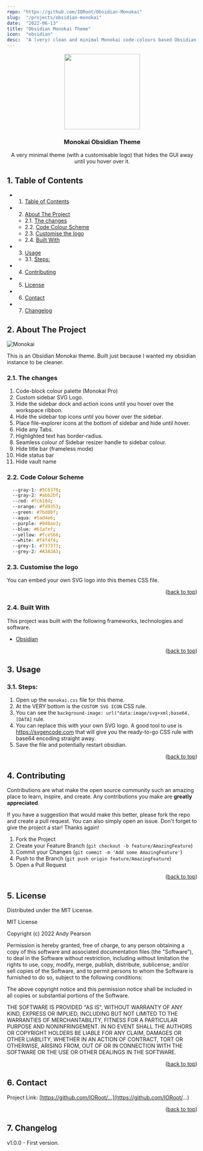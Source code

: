 ```yaml
---
repo: "https://github.com/IORoot/Obsidian-Monokai"
slug:  "/projects/obsidian-monokai"
date:  "2022-06-13"
title: "Obsidian Monokai Theme"
icon:  "obsidian"
desc:  "A (very) clean and minimal Monokai code-colours based Obsidian theme."
---
```


<div id="top"></div>

<div align="center">

<img src="https://svg-rewriter.sachinraja.workers.dev/?url=https%3A%2F%2Fcdn.jsdelivr.net%2Fnpm%2F%40mdi%2Fsvg%406.7.96%2Fsvg%2Ftheme-light-dark.svg&fill=%23312E81&width=200px&height=200px" style="width:200px;"/>

<h3 align="center">Monokai Obsidian Theme</h3>

<p align="center">
A very minimal theme (with a customisable logo) that hides the GUI away until you hover over it.
</p>
</div>


##  1. <a name='TableofContents'></a>Table of Contents



* 1. [Table of Contents](#TableofContents)
* 2. [About The Project](#AboutTheProject)
	* 2.1. [The changes](#Thechanges)
	* 2.2. [Code Colour Scheme](#CodeColourScheme)
	* 2.3. [Customise the logo](#Customisethelogo)
	* 2.4. [Built With](#BuiltWith)
* 3. [Usage](#Usage)
	* 3.1. [Steps:](#Steps:)
* 4. [Contributing](#Contributing)
* 5. [License](#License)
* 6. [Contact](#Contact)
* 7. [Changelog](#Changelog)




##  2. <a name='AboutTheProject'></a>About The Project

![Monokai](https://github.com/IORoot/Obsidian-Monokai/blob/710bc22352e1348cff45063d68aab99fdcc01bf3/Monokai.jpeg)

This is an Obsidian Monokai theme. Built just because I wanted my obsidian instance to be cleaner.


###  2.1. <a name='Thechanges'></a>The changes

1. Code-block colour palette (Monokai Pro)
1. Custom sidebar SVG Logo.
1. Hide the sidebar dock and action icons until you hover over the workspace ribbon.
1. Hide the sidebar top icons until you hover over the sidebar.
1. Place file-explorer icons at the bottom of sidebar and hide until hover.
1. Hide any Tabs.
1. Highlighted text has border-radius.
1. Seamless colour of Sidebar resizer handle to sidebar colour.
1. Hide title bar (frameless mode)
1. Hide status bar
1. Hide vault name

###  2.2. <a name='CodeColourScheme'></a>Code Colour Scheme

```css
  --gray-1: #5C6370;
  --gray-2: #abb2bf;
  --red: #fc618d;
  --orange: #fd9353;
  --green: #7bd88f;
  --aqua: #5ad4e6;
  --purple: #948ae3;
  --blue: #61afef;
  --yellow: #fce566;
  --white: #f4f4f4;
  --grey-1: #737373;
  --grey-2: #A3A3A3; 
```


###  2.3. <a name='Customisethelogo'></a>Customise the logo

You can embed your own SVG logo into this themes CSS file.


<p align="right">(<a href="#top">back to top</a>)</p>



###  2.4. <a name='BuiltWith'></a>Built With

This project was built with the following frameworks, technologies and software.

* [Obsidian](https://obsidian.md/)

<p align="right">(<a href="#top">back to top</a>)</p>





##  3. <a name='Usage'></a>Usage

###  3.1. <a name='Steps:'></a>Steps:
1. Open up the `monokai.css` file for this theme.
1. At the VERY bottom is the `CUSTOM SVG ICON` CSS rule.
1. You can see the `background-image: url("data:image/svg+xml;base64,[DATA]` rule.
1. You can replace this with your own SVG logo. A good tool to use is https://svgencode.com that will give you the ready-to-go CSS rule with base64 encoding straight away.
1. Save the file and potentially restart obsidian.

<p align="right">(<a href="#top">back to top</a>)</p>





##  4. <a name='Contributing'></a>Contributing

Contributions are what make the open source community such an amazing place to learn, inspire, and create. Any contributions you make are **greatly appreciated**.

If you have a suggestion that would make this better, please fork the repo and create a pull request. You can also simply open an issue.
Don't forget to give the project a star! Thanks again!

1. Fork the Project
2. Create your Feature Branch (`git checkout -b feature/AmazingFeature`)
3. Commit your Changes (`git commit -m 'Add some AmazingFeature'`)
4. Push to the Branch (`git push origin feature/AmazingFeature`)
5. Open a Pull Request

<p align="right">(<a href="#top">back to top</a>)</p>



##  5. <a name='License'></a>License

Distributed under the MIT License.

MIT License

Copyright (c) 2022 Andy Pearson

Permission is hereby granted, free of charge, to any person obtaining a copy
of this software and associated documentation files (the "Software"), to deal
in the Software without restriction, including without limitation the rights
to use, copy, modify, merge, publish, distribute, sublicense, and/or sell
copies of the Software, and to permit persons to whom the Software is
furnished to do so, subject to the following conditions:

The above copyright notice and this permission notice shall be included in all
copies or substantial portions of the Software.

THE SOFTWARE IS PROVIDED "AS IS", WITHOUT WARRANTY OF ANY KIND, EXPRESS OR
IMPLIED, INCLUDING BUT NOT LIMITED TO THE WARRANTIES OF MERCHANTABILITY,
FITNESS FOR A PARTICULAR PURPOSE AND NONINFRINGEMENT. IN NO EVENT SHALL THE
AUTHORS OR COPYRIGHT HOLDERS BE LIABLE FOR ANY CLAIM, DAMAGES OR OTHER
LIABILITY, WHETHER IN AN ACTION OF CONTRACT, TORT OR OTHERWISE, ARISING FROM,
OUT OF OR IN CONNECTION WITH THE SOFTWARE OR THE USE OR OTHER DEALINGS IN THE
SOFTWARE.

<p align="right">(<a href="#top">back to top</a>)</p>



##  6. <a name='Contact'></a>Contact

Project Link: [https://github.com/IORoot/...](https://github.com/IORoot/...)

<p align="right">(<a href="#top">back to top</a>)</p>



##  7. <a name='Changelog'></a>Changelog

v1.0.0 - First version.
